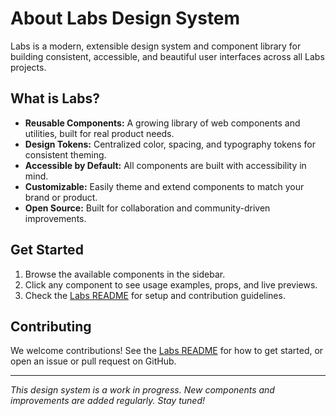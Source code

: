 
# About Labs Design System

Labs is a modern, extensible design system and component library for building consistent, accessible, and beautiful user interfaces across all Labs projects.

## What is Labs?

- **Reusable Components:** A growing library of web components and utilities, built for real product needs.
- **Design Tokens:** Centralized color, spacing, and typography tokens for consistent theming.
- **Accessible by Default:** All components are built with accessibility in mind.
- **Customizable:** Easily theme and extend components to match your brand or product.
- **Open Source:** Built for collaboration and community-driven improvements.

## Get Started

1. Browse the available components in the sidebar.
2. Click any component to see usage examples, props, and live previews.
3. Check the [Labs README](../../README.md) for setup and contribution guidelines.

## Contributing

We welcome contributions! See the [Labs README](../../README.md) for how to get started, or open an issue or pull request on GitHub.

---

_This design system is a work in progress. New components and improvements are added regularly. Stay tuned!_

